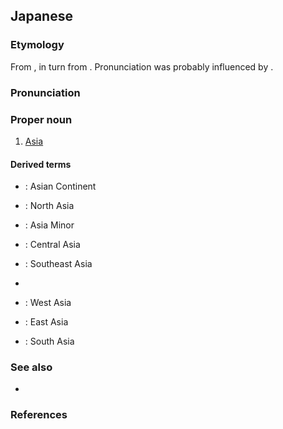 ==Japanese==
{{DEFAULTSORT:あじあ}}
{{wikipedia|lang=ja}}
{{wikipedia|Asia}}

===Etymology===
{{ja-kanjitab|alt=亜細亜}}
From {{bor|ja|zh|亞細亞}}, in turn from {{der|ja|la|Asia}}. Pronunciation was probably influenced by {{der|ja|nl|Azië}}.

===Pronunciation===
{{ja-pron|acc=1|acc_ref=NHK,SMK5}}

===Proper noun===
{{ja-pos|proper}}

# [[Asia]]

====Derived terms====
{{der-top}}
* {{ja-r|アジア大陸|^アジア たいりく}}: Asian Continent
* {{ja-r|北アジア|^きた ^アジア}}: North Asia
* {{ja-r|小アジア|^しょう ^アジア}}: Asia Minor
* {{ja-r|中%央 アジア|ちゅう%おう ^アジア}}: Central Asia
* {{ja-r|東%南アジア|^とう%なん ^アジア}}: Southeast Asia
* {{ja-r|特%定アジア|^とく%てい ^アジア}}
* {{ja-r|西アジア|^にし ^アジア}}: West Asia
* {{ja-r|東アジア|^ひがし ^アジア}}: East Asia
* {{ja-r|南アジア|^みなみ ^アジア}}: South Asia
{{der-bottom}}

===See also===
* {{ja-r|東%洋|とう%よう}}

===References===
<references/>

{{topics|ja|Asia|Continents}}
{{cln|ja|palindromes}}